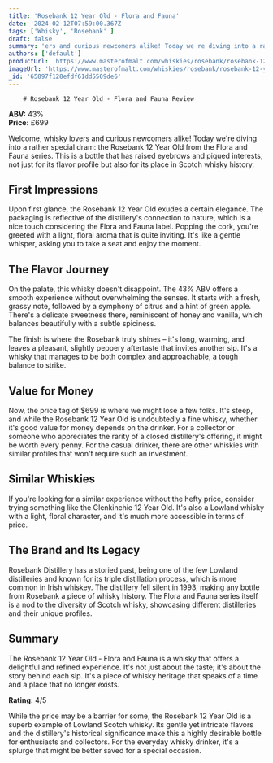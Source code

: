```yaml
---
title: 'Rosebank 12 Year Old - Flora and Fauna'
date: '2024-02-12T07:59:00.367Z'
tags: ['Whisky', 'Rosebank' ]
draft: false
summary: 'ers and curious newcomers alike! Today we re diving into a rather special dram: the Rosebank 12 Year Old from the Flora and Fauna ...'
authors: ['default']
productUrl: 'https://www.masterofmalt.com/whiskies/rosebank/rosebank-12-year-old-flora-and-fauna-without-presentation-box-whisky/'
imageUrl: 'https://www.masterofmalt.com/whiskies/rosebank/rosebank-12-year-old-flora-and-fauna-without-presentation-box-whisky.jpg'
_id: '65897f128efdf61dd5509de6'
---
```

        
        # Rosebank 12 Year Old - Flora and Fauna Review

**ABV:** 43%  
**Price:** £699

Welcome, whisky lovers and curious newcomers alike! Today we're diving into a rather special dram: the Rosebank 12 Year Old from the Flora and Fauna series. This is a bottle that has raised eyebrows and piqued interests, not just for its flavor profile but also for its place in Scotch whisky history.

## First Impressions
Upon first glance, the Rosebank 12 Year Old exudes a certain elegance. The packaging is reflective of the distillery's connection to nature, which is a nice touch considering the Flora and Fauna label. Popping the cork, you're greeted with a light, floral aroma that is quite inviting. It's like a gentle whisper, asking you to take a seat and enjoy the moment.

## The Flavor Journey
On the palate, this whisky doesn't disappoint. The 43% ABV offers a smooth experience without overwhelming the senses. It starts with a fresh, grassy note, followed by a symphony of citrus and a hint of green apple. There's a delicate sweetness there, reminiscent of honey and vanilla, which balances beautifully with a subtle spiciness.

The finish is where the Rosebank truly shines – it's long, warming, and leaves a pleasant, slightly peppery aftertaste that invites another sip. It's a whisky that manages to be both complex and approachable, a tough balance to strike.

## Value for Money
Now, the price tag of $699 is where we might lose a few folks. It's steep, and while the Rosebank 12 Year Old is undoubtedly a fine whisky, whether it's good value for money depends on the drinker. For a collector or someone who appreciates the rarity of a closed distillery's offering, it might be worth every penny. For the casual drinker, there are other whiskies with similar profiles that won't require such an investment.

## Similar Whiskies
If you're looking for a similar experience without the hefty price, consider trying something like the Glenkinchie 12 Year Old. It's also a Lowland whisky with a light, floral character, and it's much more accessible in terms of price.

## The Brand and Its Legacy
Rosebank Distillery has a storied past, being one of the few Lowland distilleries and known for its triple distillation process, which is more common in Irish whiskey. The distillery fell silent in 1993, making any bottle from Rosebank a piece of whisky history. The Flora and Fauna series itself is a nod to the diversity of Scotch whisky, showcasing different distilleries and their unique profiles.

## Summary
The Rosebank 12 Year Old - Flora and Fauna is a whisky that offers a delightful and refined experience. It's not just about the taste; it's about the story behind each sip. It's a piece of whisky heritage that speaks of a time and a place that no longer exists.

**Rating:** 4/5

While the price may be a barrier for some, the Rosebank 12 Year Old is a superb example of Lowland Scotch whisky. Its gentle yet intricate flavors and the distillery's historical significance make this a highly desirable bottle for enthusiasts and collectors. For the everyday whisky drinker, it's a splurge that might be better saved for a special occasion.
      